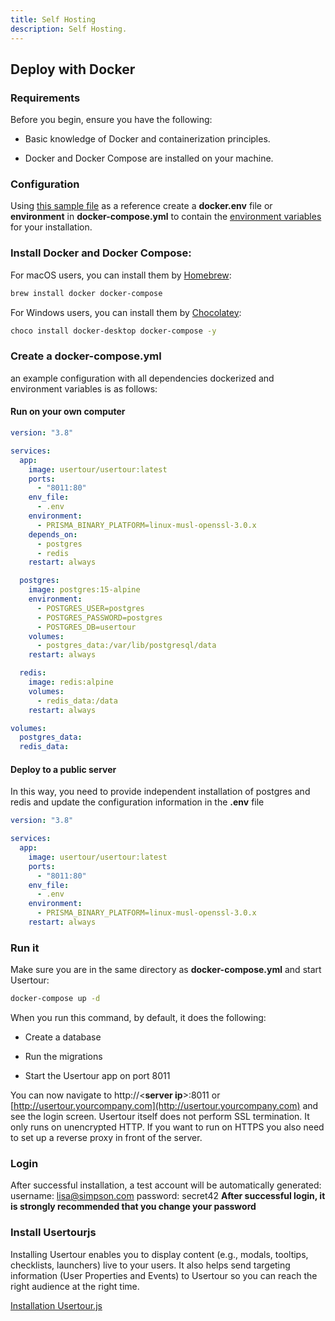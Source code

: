 ```yaml
---
title: Self Hosting
description: Self Hosting.
---
```


## Deploy with Docker

### Requirements

Before you begin, ensure you have the following:

* Basic knowledge of Docker and containerization principles.

* Docker and Docker Compose are installed on your machine.

### Configuration

Using [this sample file](https://github.com/usertour/usertour/blob/main/.env.example) as a reference create a **docker.env** file or **environment** in **docker-compose.yml** to contain the [environment variables](/docs/open-source/env) for your installation.

### Install Docker and Docker Compose:

For macOS users, you can install them by [Homebrew](https://brew.sh/):

```bash
brew install docker docker-compose
```

For Windows users, you can install them by [Chocolatey](https://chocolatey.org/):

```bash
choco install docker-desktop docker-compose -y
```

### Create a **docker-compose.yml**

an example configuration with all dependencies dockerized and environment variables is as follows:

#### Run on your own computer

```yaml
version: "3.8"

services:
  app:
    image: usertour/usertour:latest
    ports:
      - "8011:80"
    env_file:
      - .env
    environment:
      - PRISMA_BINARY_PLATFORM=linux-musl-openssl-3.0.x
    depends_on:
      - postgres
      - redis
    restart: always

  postgres:
    image: postgres:15-alpine
    environment:
      - POSTGRES_USER=postgres
      - POSTGRES_PASSWORD=postgres
      - POSTGRES_DB=usertour
    volumes:
      - postgres_data:/var/lib/postgresql/data
    restart: always

  redis:
    image: redis:alpine
    volumes:
      - redis_data:/data
    restart: always

volumes:
  postgres_data:
  redis_data:
```

#### Deploy to a public server

In this way, you need to provide independent installation of postgres and redis and update the configuration information in the **.env** file

```yaml
version: "3.8"

services:
  app:
    image: usertour/usertour:latest
    ports:
      - "8011:80"
    env_file:
      - .env
    environment:
      - PRISMA_BINARY_PLATFORM=linux-musl-openssl-3.0.x
    restart: always
```

### Run it

Make sure you are in the same directory as **docker-compose.yml** and start Usertour:

```bash
docker-compose up -d
```

When you run this command, by default, it does the following:

* Create a database

* Run the migrations

* Start the Usertour app on port 8011

You can now navigate to http://\<**server ip**>:8011 or [http://usertour.yourcompany.com](http://usertour.yourcompany.com) and see the login screen. Usertour itself does not perform SSL termination. It only runs on unencrypted HTTP. If you want to run on HTTPS you also need to set up a reverse proxy in front of the server.

### Login

After successful installation, a test account will be automatically generated:
username: [lisa@simpson.com](mailto:lisa@simpson.com) &#x20;
password: secret42&#x20;
**After successful login, it is strongly recommended that you change your password**

### Install Usertourjs

Installing Usertour enables you to display content (e.g., modals, tooltips, checklists, launchers) live to your users. It also helps send targeting information (User Properties and Events) to Usertour so you can reach the right audience at the right time.

[Installation Usertour.js](/docs/open-source/usertourjs)